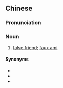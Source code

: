 ==Chinese==
{{zh-forms}}

===Pronunciation===
{{zh-pron
|m=jiǎyǒu
|cat=n
}}

===Noun===
{{zh-noun}}

# [[false friend]]; [[faux ami]]

====Synonyms====
* {{zh-l|假等義}}
* {{zh-l|假朋友}}
* {{zh-l|偽友}}